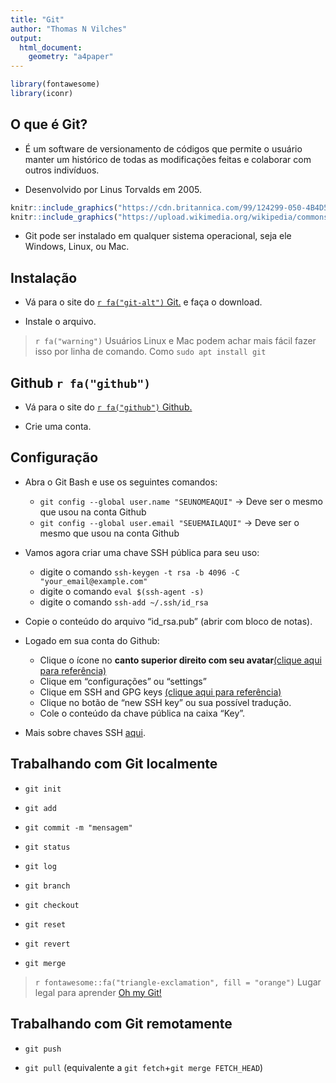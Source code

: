 ```yaml
---
title: "Git"
author: "Thomas N Vilches"
output:
  html_document:
    geometry: "a4paper"
---
```


```r
library(fontawesome)
library(iconr)
```


## O que é Git?

- É um software de versionamento de códigos que permite o usuário manter um histórico de todas as modificações feitas e colaborar com outros indivíduos.


- Desenvolvido por Linus Torvalds em 2005.

```r
knitr::include_graphics("https://cdn.britannica.com/99/124299-050-4B4D509F/Linus-Torvalds-2012.jpg")
knitr::include_graphics("https://upload.wikimedia.org/wikipedia/commons/thumb/3/35/Tux.svg/800px-Tux.svg.png")
```

- Git pode ser instalado em qualquer sistema operacional, seja ele Windows, Linux, ou Mac.

## Instalação


<!-- ```{r, results='asis'} -->
<!-- library(fontawesome) -->
<!-- cat(paste0("- Vá para o site do [", icon("git"), " Git.](https://git-scm.com/)")) -->
<!-- ``` -->

- Vá para o site do [`r fa("git-alt")` Git.](https://git-scm.com/) e faça o download.

- Instale o arquivo.

> `r fa("warning")` Usuários Linux e Mac podem achar mais fácil fazer isso por linha de comando. Como ```sudo apt install git```


## Github `r fa("github")`

- Vá para o site do [`r fa("github")` Github.](https://github.com/)

- Crie uma conta.

## Configuração

- Abra o Git Bash e use os seguintes comandos:

    * ```git config --global user.name "SEUNOMEAQUI"``` $\rightarrow$ Deve ser o mesmo que usou na conta Github
    * ```git config --global user.email "SEUEMAILAQUI"``` $\rightarrow$ Deve ser o mesmo que usou na conta Github
    
- Vamos agora criar uma chave SSH pública para seu uso:

    * digite o comando ```ssh-keygen -t rsa -b 4096 -C "your_email@example.com"```
    * digite o comando ```eval $(ssh-agent -s)```
    * digite o comando ```ssh-add ~/.ssh/id_rsa```
    
- Copie o conteúdo do arquivo "id_rsa.pub" (abrir com bloco de notas).

- Logado em sua conta do Github:

    * Clique o ícone no __canto superior direito com seu avatar__[(clique aqui para referência)](figs/githubinit.png)
    * Clique em "configurações" ou "settings" 
    * Clique em SSH and GPG keys [(clique aqui para referência)](figs/gitssh.png)
    * Clique no botão de "new SSH key" ou sua possível tradução.
    * Cole o conteúdo da chave pública na caixa "Key".
    
- Mais sobre chaves SSH [aqui](https://dev.to/dxwebster/como-conectar-ao-github-com-chaves-ssh-1i41).

## Trabalhando com Git localmente


- ```git init```

- ```git add```

- ```git commit -m "mensagem"```

- ```git status```

- ```git log```

- ```git branch```

- ```git checkout```

- ```git reset```

- ```git revert```

- ```git merge```

> `r fontawesome::fa("triangle-exclamation", fill = "orange")` Lugar legal para aprender [Oh my Git!](https://learngitbranching.js.org/?locale=pt_BR)



## Trabalhando com Git remotamente

- ```git push```

- ```git pull``` (equivalente a ```git fetch```+```git merge FETCH_HEAD```)